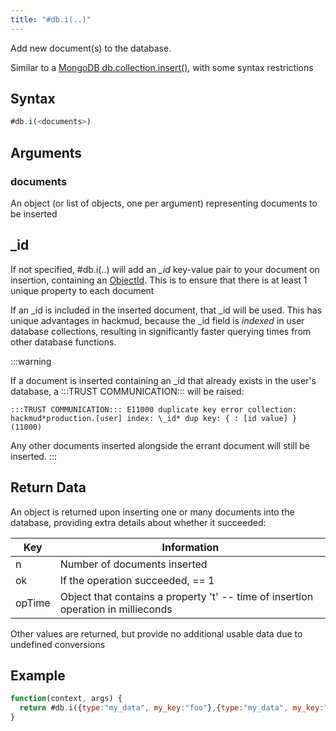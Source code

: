 ```yaml
---
title: "#db.i(..)"
---
```


Add new document(s) to the database.

Similar to a [MongoDB db.collection.insert()](https://www.mongodb.com/docs/manual/reference/method/db.collection.insert/), with some syntax restrictions

## Syntax

```js
#db.i(<documents>)
```

## Arguments

### documents

An object (or list of objects, one per argument) representing documents to be inserted

## \_id

If not specified, #db.i(..) will add an _\_id_ key-value pair to your document on insertion, containing an [ObjectId](db.objectid). This is to ensure that there is at least 1 unique property to each document

If an \_id is included in the inserted document, that \_id will be used. This has unique advantages in hackmud, because the \_id field is _indexed_ in user database collections, resulting in significantly faster querying times from other database functions.

:::warning

If a document is inserted containing an \_id that already exists in the user's database, a :::TRUST COMMUNICATION::: will be raised:

`:::TRUST COMMUNICATION::: E11000 duplicate key error collection: hackmud*production.[user] index: \_id* dup key: { : [id value] } (11000)`

Any other documents inserted alongside the errant document will still be inserted.
:::

## Return Data

An object is returned upon inserting one or many documents into the database, providing extra details about whether it succeeded:

| Key    | Information                                                                       |
| ------ | --------------------------------------------------------------------------------- |
| n      | Number of documents inserted                                                      |
| ok     | If the operation succeeded, == 1                                                  |
| opTime | Object that contains a property 't' -- time of insertion operation in millieconds |

Other values are returned, but provide no additional usable data due to undefined conversions

## Example

```js
function(context, args) {
  return #db.i({type:"my_data", my_key:"foo"},{type:"my_data", my_key:"bar"})
}
```
